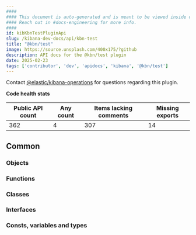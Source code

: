 ```yaml
---
####
#### This document is auto-generated and is meant to be viewed inside our experimental, new docs system.
#### Reach out in #docs-engineering for more info.
####
id: kibKbnTestPluginApi
slug: /kibana-dev-docs/api/kbn-test
title: "@kbn/test"
image: https://source.unsplash.com/400x175/?github
description: API docs for the @kbn/test plugin
date: 2025-02-23
tags: ['contributor', 'dev', 'apidocs', 'kibana', '@kbn/test']
---
```




Contact [@elastic/kibana-operations](https://github.com/orgs/elastic/teams/kibana-operations) for questions regarding this plugin.

**Code health stats**

| Public API count  | Any count | Items lacking comments | Missing exports |
|-------------------|-----------|------------------------|-----------------|
| 362 | 4 | 307 | 14 |

## Common

### Objects
<DocDefinitionList data={kbnTestObj.common.objects}/>

### Functions
<DocDefinitionList data={kbnTestObj.common.functions}/>

### Classes
<DocDefinitionList data={kbnTestObj.common.classes}/>

### Interfaces
<DocDefinitionList data={kbnTestObj.common.interfaces}/>

### Consts, variables and types
<DocDefinitionList data={kbnTestObj.common.misc}/>

